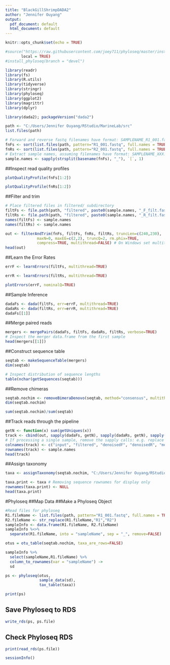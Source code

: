 ```yaml
---
title: "BlackGillShrimpDADA2"
author: "Jennifer Ouyang"
output:
  pdf_document: default
  html_document: default
---
```


```r
knitr::opts_chunk$set(echo = TRUE)
```
```r
#source("https://raw.githubusercontent.com/joey711/phyloseq/master/inst/scripts/installer.R",
       local = TRUE)
#install_phyloseq(branch = "devel")
```

```r
library(readr)
library(fs)
library(R.utils)
library(tidyverse)
library(stringr)
library(phyloseq)
library(ggplot2)
library(magrittr)
library(dplyr)

```


```r
library(dada2); packageVersion("dada2")

path <- "C:/Users/Jennifer Ouyang/RStudio/MarineLab/src"
list.files(path)

# Forward and reverse fastq filenames have format: SAMPLENAME_R1_001.fastq and SAMPLENAME_R2_001.fastq
fnFs <- sort(list.files(path, pattern="R1_001.fastq", full.names = TRUE))
fnRs <- sort(list.files(path, pattern="R2_001.fastq", full.names = TRUE))
# Extract sample names, assuming filenames have format: SAMPLENAME_XXX.fastq
sample.names <- sapply(strsplit(basename(fnFs), "_"), `[`, 1)
```

##Inspect read quality profiles

```r
plotQualityProfile(fnFs[1:2])
```

```r
plotQualityProfile(fnRs[1:2])
```

##Filter and trim

```r
# Place filtered files in filtered/ subdirectory
filtFs <- file.path(path, "filtered", paste0(sample.names, "_F_filt.fastq.gz"))
filtRs <- file.path(path, "filtered", paste0(sample.names, "_R_filt.fastq.gz"))
names(filtFs) <- sample.names
names(filtRs) <- sample.names
```


```r
out <- filterAndTrim(fnFs, filtFs, fnRs, filtRs, truncLen=c(240,230),
              maxN=0, maxEE=c(2,2), truncQ=2, rm.phix=TRUE,
              compress=TRUE, multithread=FALSE) # On Windows set multithread=FALSE
head(out)
```



##Learn the Error Rates
```r
errF <- learnErrors(filtFs, multithread=TRUE)
```

```r
errR <- learnErrors(filtRs, multithread=TRUE)
```

```r
plotErrors(errF, nominalQ=TRUE)
```


##Sample Inference
```r
dadaFs <- dada(filtFs, err=errF, multithread=TRUE)
dadaRs <- dada(filtRs, err=errR, multithread=TRUE)
dadaFs[[1]]
```

##Merge paired reads
```r
mergers <- mergePairs(dadaFs, filtFs, dadaRs, filtRs, verbose=TRUE)
# Inspect the merger data.frame from the first sample
head(mergers[[1]])
```

##Construct sequence table
```r
seqtab <- makeSequenceTable(mergers)
dim(seqtab)
```


```r
# Inspect distribution of sequence lengths
table(nchar(getSequences(seqtab)))
```

##Remove chimeras
```r
seqtab.nochim <- removeBimeraDenovo(seqtab, method="consensus", multithread=TRUE, verbose=TRUE)
dim(seqtab.nochim)
```

```r
sum(seqtab.nochim)/sum(seqtab)
```


##Track reads through the pipeline
```r
getN <- function(x) sum(getUniques(x))
track <- cbind(out, sapply(dadaFs, getN), sapply(dadaRs, getN), sapply(mergers, getN), rowSums(seqtab.nochim))
# If processing a single sample, remove the sapply calls: e.g. replace sapply(dadaFs, getN) with getN(dadaFs)
colnames(track) <- c("input", "filtered", "denoisedF", "denoisedR", "merged", "nonchim")
rownames(track) <- sample.names
head(track)

```

##Assign taxonomy
```r
taxa <- assignTaxonomy(seqtab.nochim, "C:/Users/Jennifer Ouyang/RStudio/MarineLab/src/silva_nr99_v138.1_train_set.fa.gz", multithread=TRUE)
```


```r
taxa.print <- taxa # Removing sequence rownames for display only
rownames(taxa.print) <- NULL
head(taxa.print)
```


#Phyloseq
##Map Data
##Make a Phyloseq Object
```r
#Read files for phyloseq
R1.fileName <- list.files(path, pattern="R1_001.fastq", full.names = TRUE)
R2.fileName <- str_replace(R1.fileName,"R1","R2")
sampleInfo <- data.frame(R1.fileName, R2.fileName)
sampleInfo %<>%
  separate(R1.fileName, into = "sampleName", sep = "_", remove=FALSE)

```

```r
otus = otu_table(seqtab.nochim, taxa_are_rows=FALSE)

sampleInfo %>%
  select(sampleName,R1.fileName) %>%
  column_to_rownames(var = "sampleName") ->
  sd

ps <- phyloseq(otus,
               sample_data(sd),
               tax_table(taxa))
```

```r
print(ps)
```

## Save Phyloseq to RDS
```r
write_rds(ps, ps.file)
```

## Check Phyloseq RDS
```r
print(read_rds(ps.file))
```


```r
sessionInfo()
```